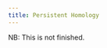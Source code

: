 ```yaml
---
title: Persistent Homology
---
```


NB: This is not finished.

<script src="delaunay.js"></script>

<div id="div-ph"></div>

<script type="module" src="./main.js"></script>
